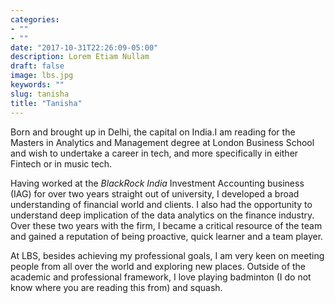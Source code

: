 ```yaml
---
categories:
- ""
- ""
date: "2017-10-31T22:26:09-05:00"
description: Lorem Etiam Nullam
draft: false
image: lbs.jpg
keywords: ""
slug: tanisha
title: "Tanisha"
---
```


Born and brought up in Delhi, the capital on India.I am reading for the Masters in Analytics and Management degree at London Business School and wish to undertake a career in tech, and more specifically in either Fintech or in music tech. 

Having worked at the *BlackRock India* Investment Accounting business (IAG) for over two years straight out of university, I developed a broad understanding of financial world and clients. I also had the opportunity to understand deep implication of the data
analytics on the finance industry. Over these two years with the firm, I became a critical resource of the team and gained a reputation of being proactive, quick learner and a team player.

At LBS, besides achieving my professional goals, I am very keen on meeting people from all over the world and exploring new places. Outside of the academic and professional framework, I love playing badminton (I do not know where you are reading this from) and squash.


